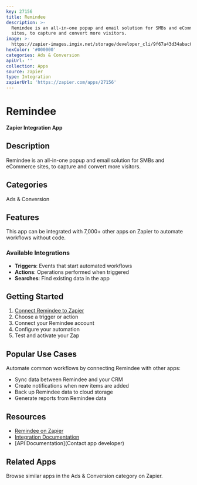 ```yaml
---
key: 27156
title: Remindee
description: >-
  Remindee is an all-in-one popup and email solution for SMBs and eCommerce
  sites, to capture and convert more visitors.
image: >-
  https://zapier-images.imgix.net/storage/developer_cli/9f67a43d34abac0dc3f4a8b9c0663be1.png?auto=format%2Ccompress&ixlib=python-3.0.0&q=50
hexColor: '#000000'
categories: Ads & Conversion
apiUrl: ''
collection: Apps
source: zapier
type: Integration
zapierUrl: 'https://zapier.com/apps/27156'
---
```

# Remindee

**Zapier Integration App**

## Description

Remindee is an all-in-one popup and email solution for SMBs and eCommerce sites, to capture and convert more visitors.

## Categories

Ads & Conversion

## Features

This app can be integrated with 7,000+ other apps on Zapier to automate workflows without code.

### Available Integrations

- **Triggers**: Events that start automated workflows
- **Actions**: Operations performed when triggered
- **Searches**: Find existing data in the app

## Getting Started

1. [Connect Remindee to Zapier](https://zapier.com/apps/27156)
2. Choose a trigger or action
3. Connect your Remindee account
4. Configure your automation
5. Test and activate your Zap

## Popular Use Cases

Automate common workflows by connecting Remindee with other apps:

- Sync data between Remindee and your CRM
- Create notifications when new items are added
- Back up Remindee data to cloud storage
- Generate reports from Remindee data

## Resources

- [Remindee on Zapier](https://zapier.com/apps/27156)
- [Integration Documentation](https://zapier.com/apps/27156/integrations)
- [API Documentation](Contact app developer)

## Related Apps

Browse similar apps in the Ads & Conversion category on Zapier.

